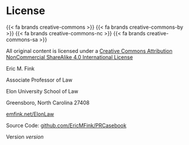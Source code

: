 # License {.unnumbered}

[{{< fa brands creative-commons >}} {{< fa brands creative-commons-by >}} {{< fa brands creative-commons-nc >}} {{< fa brands creative-commons-sa >}}]{.license-i}

[All original content is licensed under a [Creative Commons Attribution NonCommercial ShareAlike 4.0 International License](https://creativecommons.org/licenses/by-nc-sa/4.0/)]{.license}

[Eric M. Fink]{.license-h2}

[Associate Professor of Law]{.license-h3}

[Elon University School of Law]{.license-h3}

[Greensboro, North Carolina 27408]{.license-h3}

[[emfink.net/ElonLaw](https://www.emfink.net/ElonLaw/)]{.license-h4}

[Source Code: [[github.com/EricMFink/PRCasebook]{.mono-font}](https://github.com/EricMFink/PRCasebook){.mono-font}]{.license-h3}

[Version $version$]{.license-h3}
